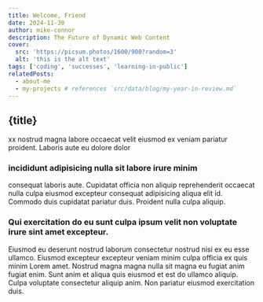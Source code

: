 ```yaml
---
title: Welcome, Friend
date: 2024-11-30
author: mike-connor
description: The Future of Dynamic Web Content
cover:
  src: 'https://picsum.photos/1600/900?random=3'
  alt: 'this is the alt text'
tags: ['coding', 'successes', 'learning-in-public']
relatedPosts:
  - about-me
  - my-projects # references `src/data/blog/my-year-in-review.md`
---
```



## {title}

xx nostrud magna labore occaecat velit eiusmod ex veniam pariatur proident.
Laboris aute eu dolore dolor

### incididunt adipisicing nulla sit labore irure minim

consequat laboris aute. Cupidatat officia non aliquip reprehenderit occaecat
nulla culpa eiusmod excepteur consequat adipisicing aliqua elit id. Commodo duis
cupidatat pariatur duis. Proident nulla culpa aliquip.

### Qui exercitation do eu sunt culpa ipsum velit non voluptate irure sint amet excepteur.

Eiusmod eu deserunt nostrud laborum consectetur nostrud nisi ex eu esse ullamco.
Eiusmod excepteur excepteur veniam minim culpa officia ex quis minim Lorem amet.
Nostrud magna magna nulla sit magna eu fugiat anim fugiat enim. Sunt anim et
aliqua quis eiusmod et est do ullamco aliquip. Culpa voluptate consectetur
aliquip anim. Non pariatur eiusmod exercitation duis.
